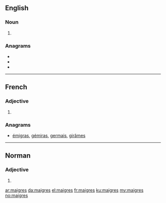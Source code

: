 ==English==

===Noun===
{{head|en|noun plural form}}

# {{plural of|maigre|lang=en}}

===Anagrams===
* {{l|en|gisarme}}
* {{l|en|imagers}}
* {{l|en|mirages}}

----

==French==

===Adjective===
{{fr-adj-form}}

# {{plural of|maigre|lang=fr}}

===Anagrams===
* [[émigras#French|émigras]], [[gémiras#French|gémiras]], [[germais#French|germais]], [[girâmes#French|girâmes]]

----

==Norman==

===Adjective===
{{nrf-adj-form|p}}

# {{plural of|maigre||thin|lang=nrf}}

[[ar:maigres]]
[[da:maigres]]
[[el:maigres]]
[[fr:maigres]]
[[ku:maigres]]
[[my:maigres]]
[[no:maigres]]